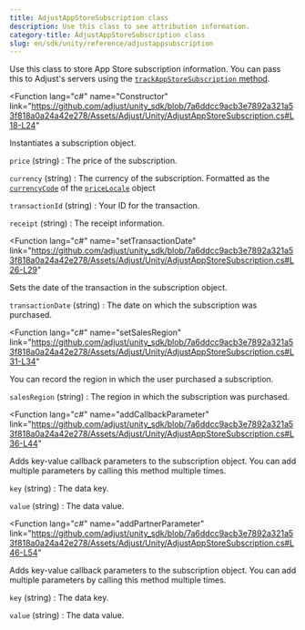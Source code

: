 ```yaml
---
title: AdjustAppStoreSubscription class
description: Use this class to see attribution information.
category-title: AdjustAppStoreSubscription class
slug: en/sdk/unity/reference/adjustappsubscription
---
```


Use this class to store App Store subscription information. You can pass this to Adjust's servers using the [`trackAppStoreSubscription` method](#unity-trackappstoresubscription-invocation).

<Function
  lang="c#"
  name="Constructor"
  link="https://github.com/adjust/unity_sdk/blob/7a6ddcc9acb3e7892a321a53f818a0a24a42e278/Assets/Adjust/Unity/AdjustAppStoreSubscription.cs#L18-L24"
>

Instantiates a subscription object.

<slot slot="snippet">


<Constructor />

</slot>

<slot slot="parameters">

`price` (string)
: The price of the subscription.

`currency` (string)
: The currency of the subscription. Formatted as the [`currencyCode`](https://developer.apple.com/documentation/foundation/nslocale/1642836-currencycode?language=objc) of the [`priceLocale`](https://developer.apple.com/documentation/storekit/skproduct/1506145-pricelocale?language=objc) object

`transactionId` (string)
: Your ID for the transaction.

`receipt` (string)
: The receipt information.

</slot>

</Function>

<Function
  lang="c#"
  name="setTransactionDate"
  link="https://github.com/adjust/unity_sdk/blob/7a6ddcc9acb3e7892a321a53f818a0a24a42e278/Assets/Adjust/Unity/AdjustAppStoreSubscription.cs#L26-L29"
>

Sets the date of the transaction in the subscription object.

<slot slot="snippet">


<SetTransactionDate />

</slot>

<slot slot="parameters">

`transactionDate` (string)
: The date on which the subscription was purchased.

</slot>

</Function>

<Function
  lang="c#"
  name="setSalesRegion"
  link="https://github.com/adjust/unity_sdk/blob/7a6ddcc9acb3e7892a321a53f818a0a24a42e278/Assets/Adjust/Unity/AdjustAppStoreSubscription.cs#L31-L34"
>

You can record the region in which the user purchased a subscription.

<slot slot="snippet">


<SetSalesRegion />

</slot>

<slot slot="parameters">

`salesRegion` (string)
: The region in which the subscription was purchased.

</slot>

</Function>

<Function
  lang="c#"
  name="addCallbackParameter"
  link="https://github.com/adjust/unity_sdk/blob/7a6ddcc9acb3e7892a321a53f818a0a24a42e278/Assets/Adjust/Unity/AdjustAppStoreSubscription.cs#L36-L44"
>

Adds key-value callback parameters to the subscription object. You can add multiple parameters by calling this method multiple times.

<slot slot="snippet">


<AddCallbackParameter />

</slot>

<slot slot="parameters">

`key` (string)
: The data key.

`value` (string)
: The data value.

</slot>

</Function>

<Function
  lang="c#"
  name="addPartnerParameter"
  link="https://github.com/adjust/unity_sdk/blob/7a6ddcc9acb3e7892a321a53f818a0a24a42e278/Assets/Adjust/Unity/AdjustAppStoreSubscription.cs#L46-L54"
>

Adds key-value callback parameters to the subscription object. You can add multiple parameters by calling this method multiple times.

<slot slot="snippet">


<AddPartnerParameter />

</slot>

<slot slot="parameters">

`key` (string)
: The data key.

`value` (string)
: The data value.

</slot>

</Function>

